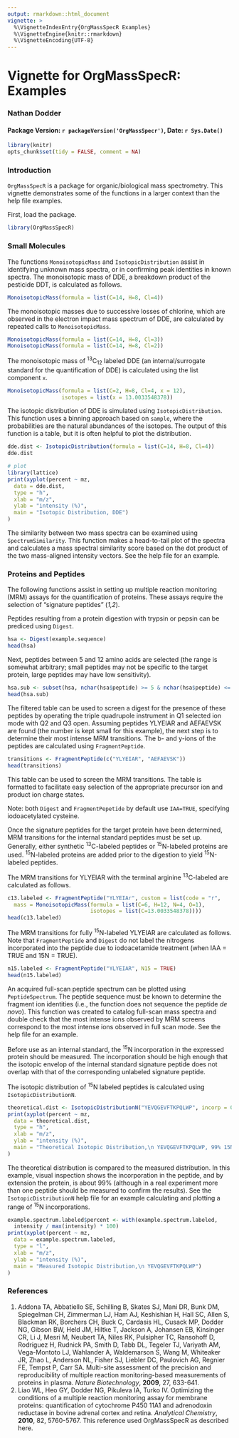 ---
output: rmarkdown::html_document
vignette: >
  %\VignetteIndexEntry{OrgMassSpecR Examples}
  %\VignetteEngine{knitr::rmarkdown}
  %\VignetteEncoding{UTF-8}
---

# Vignette for OrgMassSpecR: Examples

### Nathan Dodder
#### Package Version: `r packageVersion('OrgMassSpecr')`, Date: `r Sys.Date()`

```{r Setup, echo=FALSE}
library(knitr)
opts_chunk$set(tidy = FALSE, comment = NA)
```

### Introduction

`OrgMassSpecR` is a package for organic/biological mass spectrometry.  This vignette demonstrates some of the functions in a larger context than the help file examples.

First, load the package.

```{r Load}
library(OrgMassSpecR)
```

### Small Molecules

The functions `MonoisotopicMass` and `IsotopicDistribution` assist in identifying unknown mass spectra, or in confirming peak identities in known spectra.  The monoisotopic mass of DDE, a breakdown product of the pesticide DDT, is calculated as follows.

```{r Example1}
MonoisotopicMass(formula = list(C=14, H=8, Cl=4))
```

The monoisotopic masses due to successive losses of chlorine, which are observed in the electron impact mass spectrum of DDE, are calculated by repeated calls to `MonoisotopicMass`.

```{r Example2}
MonoisotopicMass(formula = list(C=14, H=8, Cl=3))
MonoisotopicMass(formula = list(C=14, H=8, Cl=2))
```

The monoisotopic mass of <sup>13</sup>C<sub>12</sub> labeled DDE (an internal/surrogate standard for the quantification of DDE) is calculated using the list component `x`. 

```{r Example3}
MonoisotopicMass(formula = list(C=2, H=8, Cl=4, x = 12), 
                 isotopes = list(x = 13.0033548378))
```

The isotopic distribution of DDE is simulated using `IsotopicDistribution`.  This function uses a binning approach based on `sample`, where the probabilities are the natural abundances of the isotopes.  The output of this function is a table, but it is often helpful to plot the distribution.

```{r Example4}
dde.dist <- IsotopicDistribution(formula = list(C=14, H=8, Cl=4))
dde.dist
```

```{r Example5, fig.width=4, fig.height=4, dpi=300, out.width="400px", out.height="400px"}
# plot
library(lattice)
print(xyplot(percent ~ mz,
  data = dde.dist,
  type = "h",
  xlab = "m/z",
  ylab = "intensity (%)",
  main = "Isotopic Distribution, DDE")
)
```

The similarity between two mass spectra can be examined using `SpectrumSimilarity`.  This function makes a head-to-tail plot of the spectra and calculates a mass spectral similarity score based on the dot product of the two mass-aligned intensity vectors.  See the help file for an example.

### Proteins and Peptides

The following functions assist in setting up multiple reaction monitoring (MRM) assays for the quantification of proteins.  These assays require the selection of "signature peptides" (_1,2_).

Peptides resulting from a protein digestion with trypsin or pepsin can be prediced using `Digest`.

```{r Example6}
hsa <- Digest(example.sequence)
head(hsa)
```

Next, peptides between 5 and 12 amino acids are selected (the range is somewhat arbitrary; small peptides may not be specific to the target protein, large peptides may have low sensitivity).

```{r Example7}
hsa.sub <- subset(hsa, nchar(hsa$peptide) >= 5 & nchar(hsa$peptide) <= 12)
head(hsa.sub)
```

The filtered table can be used to screen a digest for the presence of these peptides by operating the triple quadrupole instrument in Q1 selected ion mode with Q2 and Q3 open.  Assuming peptides YLYEIAR and AEFAEVSK are found (the number is kept small for this example), the next step is to determine their most intense MRM transitions.  The b- and y-ions of the peptides are calculated using `FragmentPeptide`.

```{r Example8}
transitions <- FragmentPeptide(c("YLYEIAR", "AEFAEVSK"))
head(transitions)
```

This table can be used to screen the MRM transitions.  The table is formatted to facilitate easy selection of the appropriate precursor ion and product ion charge states.

Note: both `Digest` and `FragmentPepetide` by default use `IAA=TRUE`, specifying iodoacetylated cysteine.  

Once the signature peptides for the target protein have been determined, MRM transitions for the internal standard peptides must be set up.  Generally, either synthetic <sup>13</sup>C-labeled peptides or <sup>15</sup>N-labeled proteins are used.  <sup>15</sup>N-labeled proteins are added prior to the digestion to yield <sup>15</sup>N-labeled peptides. 

The MRM transitions for YLYEIAR with the terminal arginine <sup>13</sup>C-labeled are calculated as follows.

```{r Example9}
c13.labeled <- FragmentPeptide("YLYEIAr", custom = list(code = "r", 
  mass = MonoisotopicMass(formula = list(C=6, H=12, N=4, O=1), 
                          isotopes = list(C=13.0033548378))))
head(c13.labeled)
```

The MRM transitions for fully <sup>15</sup>N-labeled YLYEIAR are calculated as follows.  Note that `FragmentPeptide` and `Digest` do not label the nitrogens incorporated into the peptide due to iodoacetamide treatment (when IAA = TRUE and 15N = TRUE). 

```{r Example10}
n15.labeled <- FragmentPeptide("YLYEIAR", N15 = TRUE)
head(n15.labeled)
```

An acquired full-scan peptide spectrum can be plotted using `PeptideSpectrum`.  The peptide sequence must be known to determine the fragment ion identities (i.e., the function does not sequence the peptide _de novo_).  This function was created to catalog full-scan mass spectra and double check that the most intense ions observed by MRM screens correspond to the most intense ions observed in full scan mode.  See the help file for an example.   

Before use as an internal standard, the <sup>15</sup>N incorporation in the expressed protein should be measured.  The incorporation should be high enough that the isotopic envelop of the internal standard signature peptide does not overlap with that of the corresponding unlabeled signature peptide.

The isotopic distribution of <sup>15</sup>N labeled peptides is calculated using `IsotopicDistributionN`.

```{r Example11, fig.width=4, fig.height=4, dpi=300, out.width="400px", out.height="400px"}
theoretical.dist <- IsotopicDistributionN("YEVQGEVFTKPQLWP", incorp = 0.99)
print(xyplot(percent ~ mz,
  data = theoretical.dist,
  type = "h",
  xlab = "m/z",
  ylab = "intensity (%)",
  main = "Theoretical Isotopic Distribution,\n YEVQGEVFTKPQLWP, 99% 15N")
)
```

The theoretical distribution is compared to the measured distribution.  In this example, visual inspection shows the incorporation in the peptide, and by extension the protein, is about 99% (although in a real experiment more than one peptide should be measured to confirm the results).  See the `IsotopicDistributionN` help file for an example calculating and plotting a range of <sup>15</sup>N incorporations. 

```{r Example12, fig.width=4, fig.height=4, dpi=300, out.width="400px", out.height="400px"}
example.spectrum.labeled$percent <- with(example.spectrum.labeled, 
  intensity / max(intensity) * 100)
print(xyplot(percent ~ mz,
  data = example.spectrum.labeled,
  type = "l",
  xlab = "m/z",
  ylab = "intensity (%)",
  main = "Measured Isotopic Distribution,\n YEVQGEVFTKPQLWP")
)
```

### References

1. Addona TA, Abbatiello SE, Schilling B, Skates SJ, Mani DR, Bunk DM, Spiegelman CH, Zimmerman LJ, Ham AJ, Keshishian H, Hall SC, Allen S, Blackman RK, Borchers CH, Buck C, Cardasis HL, Cusack MP, Dodder NG, Gibson BW, Held JM, Hiltke T, Jackson A, Johansen EB, Kinsinger CR, Li J, Mesri M, Neubert TA, Niles RK, Pulsipher TC, Ransohoff D, Rodriguez H, Rudnick PA, Smith D, Tabb DL, Tegeler TJ, Variyath AM, Vega-Montoto LJ, Wahlander A, Waldemarson S, Wang M, Whiteaker JR, Zhao L, Anderson NL, Fisher SJ, Liebler DC, Paulovich AG, Regnier FE, Tempst P, Carr SA. Multi-site assessment of the precision and reproducibility of multiple reaction monitoring-based measurements of proteins in plasma. _Nature Biotechnology_, __2009__, 27, 633-641.
2. Liao WL, Heo GY, Dodder NG, Pikuleva IA, Turko IV.  Optimizing the conditions of a multiple reaction monitoring assay for membrane proteins: quantification of cytochrome P450 11A1 and adrenodoxin reductase in bovine adrenal cortex and retina. _Analytical Chemistry_, __2010__, 82, 5760-5767. This reference used OrgMassSpecR as described here. 
